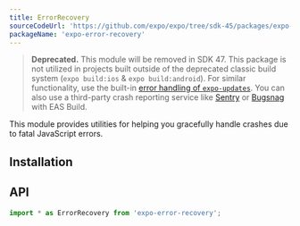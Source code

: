 ```yaml
---
title: ErrorRecovery
sourceCodeUrl: 'https://github.com/expo/expo/tree/sdk-45/packages/expo-error-recovery'
packageName: 'expo-error-recovery'
---
```



> **Deprecated.** This module will be removed in SDK 47. This package is not utilized in projects built outside of the deprecated classic build system (`expo build:ios` & `expo build:android`). For similar functionality, use the built-in [error handling of `expo-updates`](/bare/error-recovery). You can also use a third-party crash reporting service like [Sentry](/guides/using-sentry/) or [Bugsnag](/guides/using-bugsnag/) with EAS Build.

This module provides utilities for helping you gracefully handle crashes due to fatal JavaScript errors.

<PlatformsSection android emulator ios simulator web />

## Installation

<APIInstallSection />

## API

```js
import * as ErrorRecovery from 'expo-error-recovery';
```

<APISection packageName="expo-error-recovery" apiName="ErrorRecovery" />
